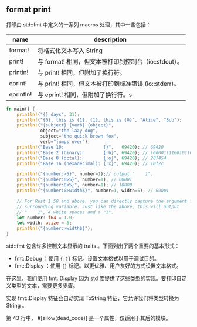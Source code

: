 ## format print

打印由 std::fmt 中定义的一系列 macros 处理，其中一些包括：

| name      | description                                           |
| --------- | ----------------------------------------------------- |
| format!   | 将格式化文本写入 String                               |
| print!    | 与 format! 相同，但文本被打印到控制台（io::stdout）。 |
| println!  | 与 print! 相同，但附加了换行符。                      |
| eprint!   | 与 print! 相同，但文本被打印到标准错误 (io::stderr)。 |
| eprintln! | 与 eprint! 相同，但附加了换行符。s                    |

```rust
fn main() {
    println!("{} days", 31);
    println!("{0}, this is {1}. {1}, this is {0}", "Alice", "Bob");
    println!("{subject} {verb} {object}",
             object="the lazy dog",
             subject="the quick brown fox",
             verb="jumps over");
    println!("Base 10:               {}",   69420); // 69420
    println!("Base 2 (binary):       {:b}", 69420); // 10000111100101100
    println!("Base 8 (octal):        {:o}", 69420); // 207454
    println!("Base 16 (hexadecimal): {:x}", 69420); // 10f2c

    println!("{number:>5}", number=1);// output "    1".
    println!("{number:0>5}", number=1); // 00001
    println!("{number:0<5}", number=1); // 10000
    println!("{number:0>width$}", number=1, width=5); // 00001

    // For Rust 1.58 and above, you can directly capture the argument from a
    // surrounding variable. Just like the above, this will output
    // "    1", 4 white spaces and a "1".
    let number: f64 = 1.0;
    let width: usize = 5;
    println!("{number:>width$}");
}
```

std::fmt 包含许多控制文本显示的 traits 。下面列出了两个重要的基本形式：

* fmt::Debug ：使用 `{:?}` 标记。设置文本格式以用于调试目的。
* fmt::Display ：使用 `{}` 标记。以更优雅、用户友好的方式设置文本格式。

在这里，我们使用 fmt::Display 因为 std 库提供了这些类型的实现。要打印自定义类型的文本，需要更多步骤。

实现 fmt::Display 特征会自动实现 ToString 特征，它允许我们将类型转换为 String 。

第 43 行中， #[allow(dead_code)] 是一个属性，仅适用于其后的模块。

